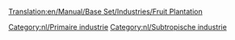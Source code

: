 [[Translation:en/Manual/Base Set/Industries/Fruit Plantation]]

{{nl/Industrieën|image=en/Fruitplantation.png
|name=Boomgaard
|climates=[[nl/Manual/Klimaat#Subtropisch|Subtropisch]].
|accepts=Niets
|produces=[[nl/Manual/Base Set/Cargos/Fruit|Fruit]].
|notes=Niet aanwezig in andere [[nl/Manual/Klimaat|klimaten]].
}}

{{nl/Navbox Industrieën}}
[[Category:nl/Primaire industrie]]
[[Category:nl/Subtropische industrie]]